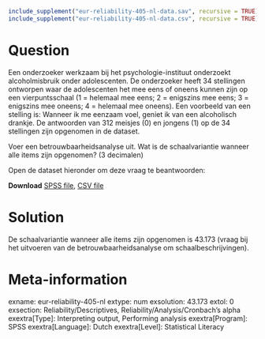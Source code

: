 ```r
include_supplement("eur-reliability-405-nl-data.sav", recursive = TRUE)
include_supplement("eur-reliability-405-nl-data.csv", recursive = TRUE)
```

Question
========
Een onderzoeker werkzaam bij het psychologie-instituut onderzoekt alcoholmisbruik onder adolescenten. De onderzoeker heeft 34 stellingen ontworpen waar de adolescenten het mee eens of oneens kunnen zijn op een vierpuntsschaal (1 = helemaal mee eens; 2 = enigszins mee eens; 3 = enigszins mee oneens; 4 = helemaal mee oneens). Een voorbeeld van een stelling is: Wanneer ik me eenzaam voel, geniet ik van een alcoholisch drankje. De antwoorden van 312 meisjes (0) en jongens (1) op de 34 stellingen zijn opgenomen in de dataset.

Voer een betrouwbaarheidsanalyse uit. Wat is de schaalvariantie wanneer alle items zijn opgenomen? (3 decimalen)

Open de dataset hieronder om deze vraag te beantwoorden:

**Download** [SPSS file](eur-reliability-405-nl-data.sav), [CSV file](eur-reliability-405-nl-data.csv)


Solution
========
De schaalvariantie wanneer alle items zijn opgenomen is 43.173 (vraag bij het uitvoeren van de betrouwbaarheidsanalyse om schaalbeschrijvingen).

Meta-information
================
exname: eur-reliability-405-nl
extype: num
exsolution: 43.173
extol: 0
exsection: Reliability/Descriptives, Reliability/Analysis/Cronbach's alpha
exextra[Type]: Interpreting output, Performing analysis
exextra[Program]: SPSS
exextra[Language]: Dutch
exextra[Level]: Statistical Literacy
